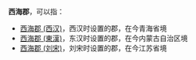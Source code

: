 '''西海郡'''，可以指：
*[[西海郡_(西汉)|西海郡 (西汉)]]，西汉时设置的郡，在今青海省境
*[[西海郡_(東漢)|西海郡 (東漢)]]，东汉时设置的郡，在今内蒙古自治区境
*[[西海郡_(刘宋)|西海郡 (刘宋)]]，刘宋时设置的郡，在今江苏省境

{{Disambig|X|Cat=三字中国郡名消歧义}}